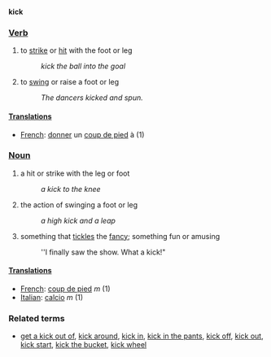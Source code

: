 '''kick'''

===[[Verb]]===
# to [[strike]] or [[hit]] with the foot or leg
#: ''kick the ball into the goal''
# to [[swing]] or raise a foot or leg
#: ''The dancers kicked and spun.''


====[[Translations]]====
*[[French]]: [[donner]] un [[coup de pied]] à (1)

===[[Noun]]===
# a hit or strike with the leg or foot
#: ''a kick to the knee''
# the action of swinging a foot or leg
#: ''a high kick and a leap''
# something that [[tickle]]s the [[fancy]]; something fun or amusing
#: ''I finally saw the show. What a kick!"

====[[Translations]]====
*[[French]]: [[coup de pied]] ''m'' (1)
*[[Italian]]: [[calcio]] ''m'' (1)

===Related terms===
*[[get a kick out of]], [[kick around]], [[kick in]], [[kick in the pants]], [[kick off]], [[kick out]], [[kick start]], [[kick the bucket]], [[kick wheel]]